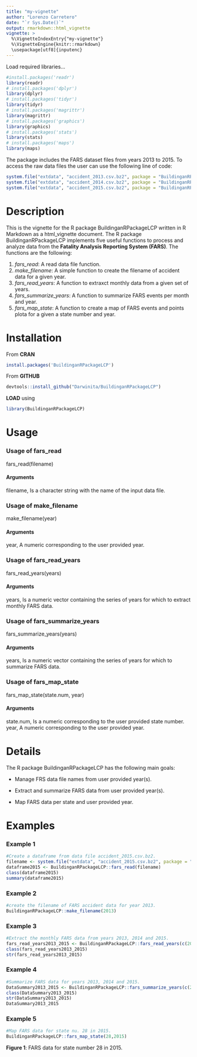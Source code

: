 ```yaml
---
title: "my-vignette"
author: "Lorenzo Carretero"
date: "`r Sys.Date()`"
output: rmarkdown::html_vignette
vignette: >
  %\VignetteIndexEntry{"my-vignette"}
  %\VignetteEngine{knitr::rmarkdown}
  \usepackage[utf8]{inputenc}
---
```


Load required libraries...
```r
#install.packages('readr')
library(readr)
# install.packages('dplyr')
library(dplyr)
# install.packages('tidyr')
library(tidyr)
# install.packages('magrittr')
library(magrittr)
# install.packages('graphics')
library(graphics)
# install.packages('stats')
library(stats)
# install.packages('maps')
library(maps)
```

The package includes the FARS dataset files from years 2013 to 2015. To access the raw data files the user can use the following line of code:

```r
system.file("extdata", "accident_2013.csv.bz2", package = "BuildinganRPackageLCP")
system.file("extdata", "accident_2014.csv.bz2", package = "BuildinganRPackageLCP")
system.file("extdata", "accident_2015.csv.bz2", package = "BuildinganRPackageLCP")
```


# Description

This is the vignette for the R package BuildinganRPackageLCP written in R Markdown as a html_vignette document.  The R package BuildinganRPackageLCP implements five useful functions to process and analyze data from the **Fatality Analysis Reporting System (FARS)**. The functions are the following:

1. *fars_read*: A read data file function.
2. *make_filename*: A simple function to create the filename of accident data for a given year.
3. *fars_read_years*: A function to extraxct monthly data from a given set of years.
4. *fars_summarize_years*: A function to summarize FARS events per month and year.
5. *fars_map_state*: A function to create a map of FARS events and points plota for a given a state number and year.


# Installation

From **CRAN**
```r
install.packages('BuildinganRPackageLCP')
```

From **GITHUB**

```r
devtools::install_github("Darwinita/BuildinganRPackageLCP")
```

**LOAD** using

```r
library(BuildinganRPackageLCP)
```



# Usage

### Usage of fars_read
fars_read(filename)

#### Arguments
filename, Is a character string with the name of the input data file.

### Usage of make_filename
make_filename(year)

#### Arguments
year, A numeric corresponding to the user provided year.

### Usage of fars_read_years
fars_read_years(years)

#### Arguments
years, Is a numeric vector containing the series of years for which to extract monthly FARS data.

### Usage of fars_summarize_years
fars_summarize_years(years)

#### Arguments
years, Is a numeric vector containing the series of years for which to summarize FARS data.

### Usage of fars_map_state
fars_map_state(state.num, year)

#### Arguments
state.num, Is a numeric corresponding to the user provided state number.
year, A numeric corresponding to the user provided year.

# Details
The R package BuildinganRPackageLCP has the following main goals:

* Manage FRS data file names from user provided year(s).

* Extract and summarize FARS data from user provided year(s).

* Map FARS data per state and user provided year.


# Examples

### Example 1

```r
#Create a dataframe from data file accident_2015.csv.bz2.
filename <- system.file("extdata", "accident_2015.csv.bz2", package = "BuildinganRPackageLCP")
dataframe2015 <- BuildinganRPackageLCP::fars_read(filename)
class(dataframe2015)
summary(dataframe2015)
```

### Example 2

```r
#create the filename of FARS accident data for year 2013.
BuildinganRPackageLCP::make_filename(2013)
```

### Example 3

```r
#Extract the monthly FARS data from years 2013, 2014 and 2015.
fars_read_years2013_2015 <- BuildinganRPackageLCP::fars_read_years(c(2013,2014,2015))
class(fars_read_years2013_2015)
str(fars_read_years2013_2015)
```

### Example 4

```r
#Summarize FARS data for years 2013, 2014 and 2015.
DataSummary2013_2015 <- BuildinganRPackageLCP::fars_summarize_years(c(2013,2014,2015))
class(DataSummary2013_2015)
str(DataSummary2013_2015)
DataSummary2013_2015
```

### Example 5

```r
#Map FARS data for state nu. 28 in 2015.
BuildinganRPackageLCP::fars_map_state(28,2015)
```

**Figure 1**: FARS data for state number 28 in 2015.
